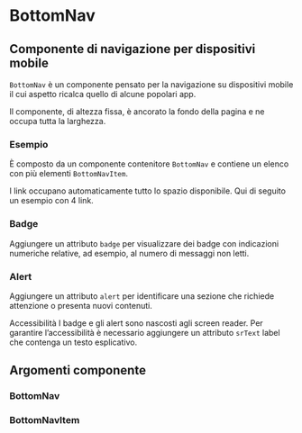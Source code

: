 
<Meta of={BottomNavStories} />

# BottomNav

## Componente di navigazione per dispositivi mobile

`BottomNav` è un componente pensato per la navigazione su dispositivi mobile il cui aspetto ricalca quello di alcune popolari app.

Il componente, di altezza fissa, è ancorato la fondo della pagina e ne occupa tutta la larghezza.

### Esempio

È composto da un componente contenitore `BottomNav` e contiene un elenco con più elementi `BottomNavItem`.

<Canvas of={BottomNavStories.Esempi} />

I link occupano automaticamente tutto lo spazio disponibile. Qui di seguito un esempio con 4 link.

<Canvas of={BottomNavStories.Esempi4Links} />

### Badge

Aggiungere un attributo `badge` per visualizzare dei badge con indicazioni numeriche relative, ad esempio, al numero di messaggi non letti.

<Canvas of={BottomNavStories.EsempioBadge} />

### Alert

Aggiungere un attributo `alert` per identificare una sezione che richiede attenzione o presenta nuovi contenuti.

<div className="docs">
    <Callout color="warning">
        <CalloutTitle>
            <span className="text">Accessibilità</span>
        </CalloutTitle>
        <CalloutText>
            I badge e gli alert sono nascosti agli screen reader. Per garantire l’accessibilità è necessario aggiungere un attributo <Code>srText</Code> label
            che contenga un testo esplicativo.
        </CalloutText>
    </Callout>
</div>

<Canvas of={BottomNavStories.Alert} />

## Argomenti componente

### BottomNav

<ArgTypes of={BottomNav} />

### BottomNavItem

<ArgTypes of={BottomNavItem} />
